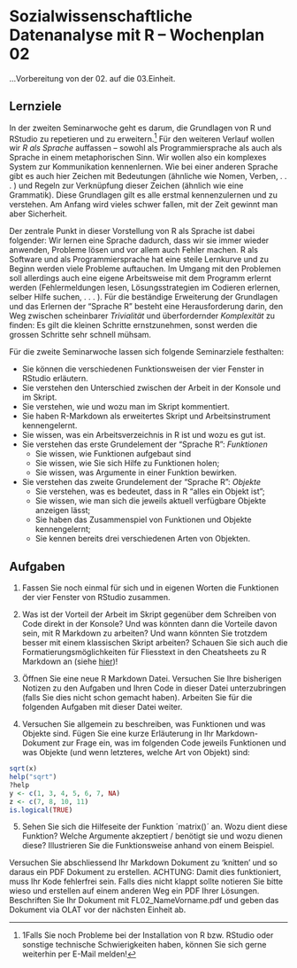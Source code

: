 # Sozialwissenschaftliche Datenanalyse mit R – Wochenplan 02

...Vorbereitung von der 02. auf die 03.Einheit.

## Lernziele

In der zweiten Seminarwoche geht es darum, die Grundlagen von R und RStudio zu repetieren und zu erweitern.^[1Falls Sie noch Probleme bei der Installation von R bzw. RStudio oder sonstige technische Schwierigkeiten haben, können Sie sich gerne weiterhin per E-Mail melden!] Für den weiteren Verlauf wollen wir *R als Sprache* auffassen – sowohl als Programmiersprache als auch als Sprache in einem metaphorischen Sinn. Wir wollen also ein komplexes System zur Kommunikation kennenlernen. Wie bei einer anderen Sprache gibt es auch hier Zeichen mit Bedeutungen (ähnliche wie Nomen, Verben, . . . ) und Regeln zur Verknüpfung dieser Zeichen (ähnlich wie eine Grammatik). Diese Grundlagen gilt es alle erstmal kennenzulernen und zu verstehen. Am Anfang wird vieles schwer fallen, mit der Zeit gewinnt man aber Sicherheit.

Der zentrale Punkt in dieser Vorstellung von R als Sprache ist dabei folgender: Wir lernen eine Sprache dadurch, dass wir sie immer wieder anwenden, Probleme lösen und vor allem auch Fehler machen. R als Software und als Programmiersprache hat eine steile Lernkurve und zu Beginn werden viele Probleme auftauchen. Im Umgang mit den Problemen soll allerdings auch eine eigene Arbeitsweise mit dem Programm erlernt werden (Fehlermeldungen lesen, Lösungsstrategien im Codieren erlernen, selber Hilfe suchen, . . . ). Für die beständige Erweiterung der Grundlagen und das Erlernen der “Sprache R” besteht eine Herausforderung darin, den Weg zwischen scheinbarer *Trivialität* und überfordernder *Komplexität* zu finden: Es gilt die kleinen Schritte ernstzunehmen, sonst werden die grossen Schritte sehr schnell mühsam.

Für die zweite Seminarwoche lassen sich folgende Seminarziele festhalten:

* Sie können die verschiedenen Funktionsweisen der vier Fenster in RStudio erläutern.
* Sie verstehen den Unterschied zwischen der Arbeit in der Konsole und im Skript.
* Sie verstehen, wie und wozu man im Skript kommentiert.
* Sie haben R-Markdown als erweitertes Skript und Arbeitsinstrument kennengelernt.
* Sie wissen, was ein Arbeitsverzeichnis in R ist und wozu es gut ist.
* Sie verstehen das erste Grundelement der “Sprache R”: *Funktionen*
  + Sie wissen, wie Funktionen aufgebaut sind
  + Sie wissen, wie Sie sich Hilfe zu Funktionen holen;
  + Sie wissen, was Argumente in einer Funktion bewirken.
* Sie verstehen das zweite Grundelement der “Sprache R”: *Objekte*
  + Sie verstehen, was es bedeutet, dass in R “alles ein Objekt ist”;
  + Sie wissen, wie man sich die jeweils aktuell verfügbare Objekte anzeigen lässt;
  + Sie haben das Zusammenspiel von Funktionen und Objekte kennengelernt;
  + Sie kennen bereits drei verschiedenen Arten von Objekten.

## Aufgaben

1. Fassen Sie noch einmal für sich und in eigenen Worten die Funktionen der vier Fenster von RStudio zusammen.

2. Was ist der Vorteil der Arbeit im Skript gegenüber dem Schreiben von Code direkt in der Konsole? Und was könnten dann die Vorteile davon sein, mit R Markdown zu arbeiten? Und wann könnten Sie trotzdem besser mit einem klassischen Skript arbeiten? Schauen Sie sich auch die Formatierungsmöglichkeiten für Fliesstext in den Cheatsheets zu R Markdown an (siehe [hier](https://rmarkdown.rstudio.com/articles.html))!

3. Öffnen Sie eine neue R Markdown Datei. Versuchen Sie Ihre bisherigen Notizen zu den Aufgaben und Ihren Code in dieser Datei unterzubringen (falls Sie dies nicht schon gemacht haben). Arbeiten Sie für die folgenden Aufgaben mit dieser Datei
weiter.

4. Versuchen Sie allgemein zu beschreiben, was Funktionen und was Objekte sind. Fügen Sie eine kurze Erläuterung in Ihr Markdown-Dokument zur Frage ein, was im folgenden Code jeweils Funktionen und was Objekte (und wenn letzteres, welche Art von Objekt) sind:
```r
sqrt(x)
help("sqrt")
?help
y <- c(1, 3, 4, 5, 6, 7, NA)
z <- c(7, 8, 10, 11)
is.logical(TRUE)
```

5. Sehen Sie sich die Hilfeseite der Funktion ´matrix()´ an. Wozu dient diese Funktion? Welche Argumente akzeptiert / benötigt sie und wozu dienen diese? Illustrieren Sie die Funktionsweise anhand von einem Beispiel.


Versuchen Sie abschliessend Ihr Markdown Dokument zu ‘knitten’ und so daraus ein PDF Dokument zu erstellen. ACHTUNG: Damit dies funktioniert, muss Ihr Kode fehlerfrei sein. Falls dies nicht klappt sollte notieren Sie bitte wieso und erstellen auf einem anderen Weg ein PDF Ihrer Lösungen. Beschriften Sie Ihr Dokument mit FL02_NameVorname.pdf und geben das Dokument via OLAT vor der nächsten Einheit ab.
